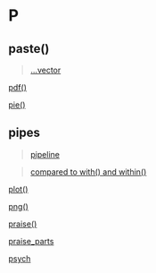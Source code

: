 # P {-}

## paste() {-}

> [...vector](https://linkedin-learning.pxf.io/rwkly_vector)

[pdf()](linkedin-learning.pxf.io/rweekly_plottofile)

[pie()](linkedin-learning.pxf.io/rweekly_piechart)

## pipes

> [pipeline](https://linkedin-learning.pxf.io/rweekly_pipeline)

> [compared to with() and within()](https://linkedin-learning.pxf.io/rweekly_with)

[plot()](https://linkedin-learning.pxf.io/plot)

[png()](linkedin-learning.pxf.io/rweekly_plottofile)

[praise()](https://linkedin-learning.pxf.io/rweekly_fun)

[praise_parts](https://linkedin-learning.pxf.io/rweekly_fun)

[psych](https://linkedin-learning.pxf.io/rweekly_clipboard)
